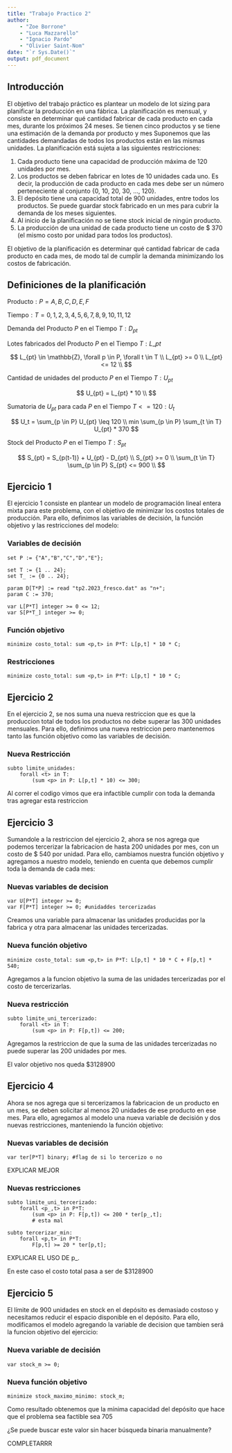```yaml
---
title: "Trabajo Practico 2"
author: 
    - "Zoe Borrone"
    - "Luca Mazzarello"
    - "Ignacio Pardo"
    - "Olivier Saint-Nom"
date: "`r Sys.Date()`"
output: pdf_document
---
```


## Introducción

El objetivo del trabajo práctico es plantear un modelo de lot sizing para planificar la producción en una fábrica. La planificación es mensual, y consiste en determinar qué cantidad fabricar de cada producto en cada mes, durante los próximos 24 meses. Se tienen cinco productos y se tiene una estimación de la demanda por producto y mes Suponemos que las cantidades demandadas de todos los productos están en las mismas unidades. La planificación está sujeta a las siguientes restricciones:

1.  Cada producto tiene una capacidad de producción máxima de 120 unidades por mes.
2.  Los productos se deben fabricar en lotes de 10 unidades cada uno. Es decir, la producción de cada producto en cada mes debe ser un número perteneciente al conjunto {0, 10, 20, 30, ..., 120}.
3.  El depósito tiene una capacidad total de 900 unidades, entre todos los productos. Se puede guardar stock fabricado en un mes para cubrir la demanda de los meses siguientes.
4.  Al inicio de la planificación no se tiene stock inicial de ningún producto.
5.  La producción de una unidad de cada producto tiene un costo de \$ 370 (el mismo costo por unidad para todos los productos).

El objetivo de la planificación es determinar qué cantidad fabricar de cada producto en cada mes, de modo tal de cumplir la demanda minimizando los costos de fabricación.

## Definiciones de la planificación

$\text{ Producto}:P = {A, B, C, D, E, F}$

$\text{ Tiempo}:T = {0, 1, 2, 3, 4, 5, 6, 7, 8, 9, 10, 11, 12}$

$\text{ Demanda del Producto } P \text{ en el Tiempo } T: D_{pt}$

$\text{ Lotes fabricados del Producto } P \text{ en el Tiempo } T :L\_{pt}$

$$
L_{pt} \in \mathbb{Z}, \forall p \in P, \forall t \in T \\
L_{pt} >= 0 \\
L_{pt} <= 12 \\
$$ 

$\text{ Cantidad de unidades del producto } P \text{ en el Tiempo } T: U_{pt}$ 

$$
U_{pt} = L_{pt} * 10 \\
$$ 

$\text{ Sumatoria de } U_{pt} \text{ para cada } P \text{ en el Tiempo } T <= 120 : U_t$

$$
U_t = \sum_{p \in P} U_{pt} \leq 120 \\
min \sum_{p \in P} \sum_{t \in T} U_{pt} * 370
$$

$\text{ Stock del Producto } P \text{ en el Tiempo } T : S_{pt}$ 

$$
S_{pt} = S_{p(t-1)} + U_{pt} - D_{pt} \\
S_{pt} >= 0 \\
\sum_{t \in T} \sum_{p \in P} S_{pt} <= 900 \\
$$

## Ejercicio 1

El ejercicio 1 consiste en plantear un modelo de programación lineal entera mixta para este problema, con el objetivo de minimizar los costos totales de producción. Para ello, definimos las variables de decisión, la función objetivo y las restricciones del modelo:

### Variables de decisión

```zpl
set P := {"A","B","C","D","E"};

set T := {1 .. 24};
set T_ := {0 .. 24};

param D[T*P] := read "tp2.2023_fresco.dat" as "n+";
param C := 370;

var L[P*T] integer >= 0 <= 12;
var S[P*T_] integer >= 0;
```

### Función objetivo

```zpl
minimize costo_total: sum <p,t> in P*T: L[p,t] * 10 * C;
```

### Restricciones

```zpl
minimize costo_total: sum <p,t> in P*T: L[p,t] * 10 * C;
```

## Ejercicio 2

En el ejercicio 2, se nos suma una nueva restriccion que es que la produccion total de todos los productos no debe superar las 300 unidades mensuales. Para ello, definimos una nueva restriccion pero mantenemos tanto las función objetivo como las variables de decisión.

### Nueva Restricción

```zpl
subto limite_unidades:
    forall <t> in T:
        (sum <p> in P: L[p,t] * 10) <= 300;
```

Al correr el codigo vimos que era infactible cumplir con toda la demanda tras agregar esta restriccion

## Ejercicio 3

Sumandole a la restriccion del ejercicio 2, ahora se nos agrega que podemos tercerizar la fabricacion de hasta 200 unidades por mes, con un costo de \$ 540 por unidad. Para ello, cambiamos nuestra función objetivo y agregamos a nuestro modelo, teniendo en cuenta que debemos cumplir toda la demanda de cada mes:

### Nuevas variables de decision

```zpl
var U[P*T] integer >= 0;
var F[P*T] integer >= 0; #unidaddes tercerizadas
```

Creamos una variable para almacenar las unidades producidas por la fabrica y otra para almacenar las unidades tercerizadas.

### Nueva función objetivo

```zpl
minimize costo_total: sum <p,t> in P*T: L[p,t] * 10 * C + F[p,t] * 540;
```

Agregamos a la funcion objetivo la suma de las unidades tercerizadas por el costo de tercerizarlas.

### Nueva restricción

```zpl
subto limite_uni_tercerizado:
    forall <t> in T:
        (sum <p> in P: F[p,t]) <= 200;
```

Agregamos la restriccion de que la suma de las unidades tercerizadas no puede superar las 200 unidades por mes.

El valor objetivo nos queda \$3128900

## Ejercicio 4

Ahora se nos agrega que si tercerizamos la fabricacion de un producto en un mes, se deben solicitar al menos 20 unidades de ese producto en ese mes. Para ello, agregamos al modelo una nueva variable de decisión y dos nuevas restricciones, manteniendo la función objetivo:

### Nuevas variables de decisión

```zpl
var ter[P*T] binary; #flag de si lo tercerizo o no
```

EXPLICAR MEJOR

### Nuevas restricciones

```zpl
subto limite_uni_tercerizado:
    forall <p_,t> in P*T:
        (sum <p> in P: F[p,t]) <= 200 * ter[p_,t];
        # esta mal

subto tercerizar_min:
    forall <p,t> in P*T:
        F[p,t] >= 20 * ter[p,t];
```

EXPLICAR EL USO DE p_.

En este caso el costo total pasa a ser de \$3128900

## Ejercicio 5

El límite de 900 unidades en stock en el depósito es demasiado costoso y necesitamos reducir el espacio disponible en el depósito. Para ello, modificamos el modelo agregando la variable de decision que tambien será la funcion objetivo del ejercicio:

### Nueva variable de decisión

```zpl
var stock_m >= 0;
```

### Nueva función objetivo

```zpl
minimize stock_maximo_minimo: stock_m;
```

Como resultado obtenemos que la mínima capacidad del depósito que hace que el problema sea factible sea 705

¿Se puede buscar este valor sin hacer búsqueda binaria manualmente?

COMPLETARRR
